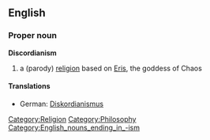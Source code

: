 ==English==
{{wikipedia}}
===Proper noun===
'''Discordianism'''
#a (parody) [[religion]] based on [[Eris]], the goddess of Chaos
====Translations====
*German: [[Diskordianismus]] {{m}}
[[Category:Religion]]
[[Category:Philosophy]]
[[Category:English_nouns_ending_in_-ism]]